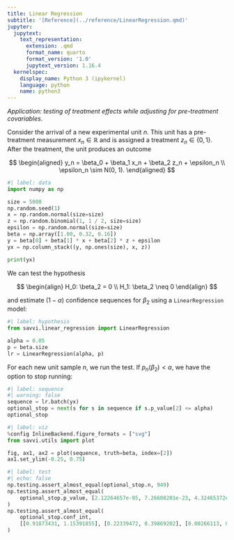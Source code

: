 ```yaml
---
title: Linear Regression
subtitle: '[Reference](../reference/LinearRegression.qmd)'
jupyter:
  jupytext:
    text_representation:
      extension: .qmd
      format_name: quarto
      format_version: '1.0'
      jupytext_version: 1.16.4
  kernelspec:
    display_name: Python 3 (ipykernel)
    language: python
    name: python3
---
```


_Application: testing of treatment effects while adjusting for pre-treatment covariables._ 

Consider the arrival of a new experimental unit $n$. This unit has a pre-treatment measurement $x_n \in \mathbb{R}$ and is assigned a treatment $z_n \in \{0, 1\}$. After the treatment, the unit produces an outcome

$$
\begin{aligned}
y_n = \beta_0 + \beta_1 x_n + \beta_2 z_n + \epsilon_n \\
\epsilon_n \sim N(0, 1).
\end{aligned}
$$

```python
#| label: data
import numpy as np

size = 5000
np.random.seed(1)
x = np.random.normal(size=size)
z = np.random.binomial(1, 1 / 2, size=size)
epsilon = np.random.normal(size=size)
beta = np.array([1.00, 0.32, 0.16])
y = beta[0] + beta[1] * x + beta[2] * z + epsilon
yx = np.column_stack((y, np.ones(size), x, z))

print(yx)
```

We can test the hypothesis

$$
\begin{align}
H_0: \beta_2 = 0 \\
H_1: \beta_2 \neq 0
\end{align}
$$

and estimate $(1 - \alpha)$ confidence sequences for $\beta_2$ using a `LinearRegression` model:

```python
#| label: hypothesis
from savvi.linear_regression import LinearRegression

alpha = 0.05
p = beta.size
lr = LinearRegression(alpha, p)
```

For each new unit sample $n$, we run the test. If $p_n(\beta_2) < \alpha$, we have the option to stop running:

```python
#| label: sequence
#| warning: false
sequence = lr.batch(yx)
optional_stop = next(s for s in sequence if s.p_value[2] <= alpha)
optional_stop
```

```python
#| label: viz
%config InlineBackend.figure_formats = ["svg"]
from savvi.utils import plot

fig, ax1, ax2 = plot(sequence, truth=beta, index=[2])
ax1.set_ylim(-0.25, 0.75)
```

```python
#| label: test
#| echo: false
np.testing.assert_almost_equal(optional_stop.n, 949)
np.testing.assert_almost_equal(
    optional_stop.p_value, [2.12264657e-95, 7.26608201e-23, 4.32465372e-02]
)
np.testing.assert_almost_equal(
    optional_stop.conf_int,
    [[0.91873431, 1.15391855], [0.22339472, 0.39869202], [0.00266113, 0.37009552]],
)
```
